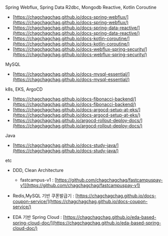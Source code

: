 
Spring Webflux, Spring Data R2dbc, Mongodb Reactive, Kotlin Coroutine

- [https://chagchagchag.github.io/docs-spring-webflux/](https://chagchagchag.github.io/docs-spring-webflux/)
- [https://chagchagchag.github.io/docs-spring-data-reactive/](https://chagchagchag.github.io/docs-spring-data-reactive/)
- [https://chagchagchag.github.io/docs-kotlin-coroutine/](https://chagchagchag.github.io/docs-kotlin-coroutine/)
- [https://chagchagchag.github.io/docs-webflux-spring-security/](https://chagchagchag.github.io/docs-webflux-spring-security/)

MySQL

- [https://chagchagchag.github.io/docs-mysql-essential/](https://chagchagchag.github.io/docs-mysql-essential/)

k8s, EKS, ArgoCD

- [https://chagchagchag.github.io/docs-fibonacci-backend/](https://chagchagchag.github.io/docs-fibonacci-backend/)
- [https://chagchagchag.github.io/docs-argocd-setup-at-eks/](https://chagchagchag.github.io/docs-argocd-setup-at-eks/)
- [https://chagchagchag.github.io/argocd-rollout-deploy-docs/](https://chagchagchag.github.io/argocd-rollout-deploy-docs/)

Java

- [https://chagchagchag.github.io/docs-study-java/](https://chagchagchag.github.io/docs-study-java/)

etc

- DDD, Clean Architecture 
  - fastcampus-v1 : [https://github.com/chagchagchag/fastcampuspay-v1](https://github.com/chagchagchag/fastcampuspay-v1)

- Redis,MySQL 기반 쿠폰발급기 : [https://chagchagchag.github.io/docs-coupon-service/](https://chagchagchag.github.io/docs-coupon-service/)
- EDA 기반 Spring Cloud : [https://chagchagchag.github.io/eda-based-spring-cloud-doc/](https://chagchagchag.github.io/eda-based-spring-cloud-doc/)

